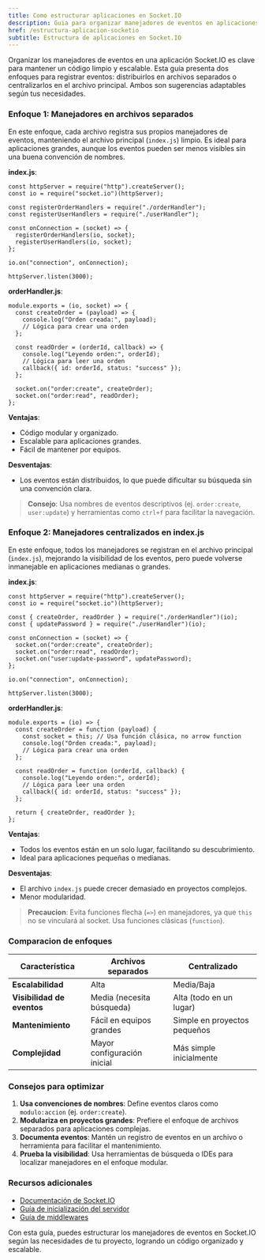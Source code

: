 ```yaml
---
title: Como estructurar aplicaciones en Socket.IO
description: Guia para organizar manejadores de eventos en aplicaciones Socket.IO
href: /estructura-aplicacion-socketio
subtitle: Estructura de aplicaciones en Socket.IO
---
```


Organizar los manejadores de eventos en una aplicación Socket.IO es clave para mantener un código limpio y escalable. Esta guía presenta dos enfoques para registrar eventos: distribuirlos en archivos separados o centralizarlos en el archivo principal. Ambos son sugerencias adaptables según tus necesidades.

### Enfoque 1: Manejadores en archivos separados

En este enfoque, cada archivo registra sus propios manejadores de eventos, manteniendo el archivo principal (`index.js`) limpio. Es ideal para aplicaciones grandes, aunque los eventos pueden ser menos visibles sin una buena convención de nombres.

**index.js**:

```go:js
const httpServer = require("http").createServer();
const io = require("socket.io")(httpServer);

const registerOrderHandlers = require("./orderHandler");
const registerUserHandlers = require("./userHandler");

const onConnection = (socket) => {
  registerOrderHandlers(io, socket);
  registerUserHandlers(io, socket);
};

io.on("connection", onConnection);

httpServer.listen(3000);
```

**orderHandler.js**:

```go:js
module.exports = (io, socket) => {
  const createOrder = (payload) => {
    console.log("Orden creada:", payload);
    // Lógica para crear una orden
  };

  const readOrder = (orderId, callback) => {
    console.log("Leyendo orden:", orderId);
    // Lógica para leer una orden
    callback({ id: orderId, status: "success" });
  };

  socket.on("order:create", createOrder);
  socket.on("order:read", readOrder);
};
```

**Ventajas**:

- Código modular y organizado.
- Escalable para aplicaciones grandes.
- Fácil de mantener por equipos.

**Desventajas**:

- Los eventos están distribuidos, lo que puede dificultar su búsqueda sin una convención clara.

> **Consejo**: Usa nombres de eventos descriptivos (ej. `order:create`, `user:update`) y herramientas como `ctrl+f` para facilitar la navegación.

### Enfoque 2: Manejadores centralizados en index.js

En este enfoque, todos los manejadores se registran en el archivo principal (`index.js`), mejorando la visibilidad de los eventos, pero puede volverse inmanejable en aplicaciones medianas o grandes.

**index.js**:

```go:js
const httpServer = require("http").createServer();
const io = require("socket.io")(httpServer);

const { createOrder, readOrder } = require("./orderHandler")(io);
const { updatePassword } = require("./userHandler")(io);

const onConnection = (socket) => {
  socket.on("order:create", createOrder);
  socket.on("order:read", readOrder);
  socket.on("user:update-password", updatePassword);
};

io.on("connection", onConnection);

httpServer.listen(3000);
```

**orderHandler.js**:

```go:js
module.exports = (io) => {
  const createOrder = function (payload) {
    const socket = this; // Usa función clásica, no arrow function
    console.log("Orden creada:", payload);
    // Lógica para crear una orden
  };

  const readOrder = function (orderId, callback) {
    console.log("Leyendo orden:", orderId);
    // Lógica para leer una orden
    callback({ id: orderId, status: "success" });
  };

  return { createOrder, readOrder };
};
```

**Ventajas**:

- Todos los eventos están en un solo lugar, facilitando su descubrimiento.
- Ideal para aplicaciones pequeñas o medianas.

**Desventajas**:

- El archivo `index.js` puede crecer demasiado en proyectos complejos.
- Menor modularidad.

> **Precaucion**: Evita funciones flecha (`=>`) en manejadores, ya que `this` no se vinculará al socket. Usa funciones clásicas (`function`).

### Comparacion de enfoques

| Característica             | Archivos separados          | Centralizado                 |
| -------------------------- | --------------------------- | ---------------------------- |
| **Escalabilidad**          | Alta                        | Media/Baja                   |
| **Visibilidad de eventos** | Media (necesita búsqueda)   | Alta (todo en un lugar)      |
| **Mantenimiento**          | Fácil en equipos grandes    | Simple en proyectos pequeños |
| **Complejidad**            | Mayor configuración inicial | Más simple inicialmente      |

### Consejos para optimizar

1. **Usa convenciones de nombres**: Define eventos claros como `modulo:accion` (ej. `order:create`).
2. **Modulariza en proyectos grandes**: Prefiere el enfoque de archivos separados para aplicaciones complejas.
3. **Documenta eventos**: Mantén un registro de eventos en un archivo o herramienta para facilitar el mantenimiento.
4. **Prueba la visibilidad**: Usa herramientas de búsqueda o IDEs para localizar manejadores en el enfoque modular.

### Recursos adicionales

- [Documentación de Socket.IO](https://socket.io/docs/v4/)
- [Guía de inicialización del servidor](/inicializacion-servidor-socketio)
- [Guía de middlewares](/middlewares-socketio)

Con esta guía, puedes estructurar los manejadores de eventos en Socket.IO según las necesidades de tu proyecto, logrando un código organizado y escalable.
